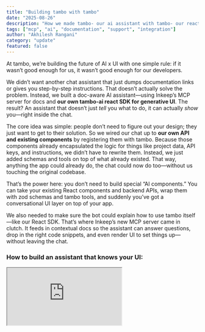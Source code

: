 ```yaml
---
title: "Building tambo with tambo"
date: "2025-08-26"
description: "How we made tambo- our ai assistant with tambo- our react package."
tags: ["mcp", "ai", "documentation", "support", "integration"]
author: "Akhilesh Rangani"
category: "update"
featured: false
---
```


<BlogPost title="Building tambo with tambo" author="Akhilesh Rangani" date="2025-09-04">

At tambo, we’re building the future of AI x UI with one simple rule: if it wasn’t good enough for us, it wasn’t good enough for our developers.

We didn’t want another chat assistant that just dumps documentation links or gives you step-by-step instructions. That doesn’t actually solve the problem. Instead, we built a doc-aware AI assistant—using Inkeep’s MCP server for docs and **our own tambo-ai react SDK for generative UI**. The result? An assistant that doesn’t just _tell_ you what to do, it can actually _show_ you—right inside the chat.

The core idea was simple: people don’t need to figure out your design; they just want to get to their solution. So we wired our chat up to **our own API and existing components** by registering them with tambo. Because those components already encapsulated the logic for things like project data, API keys, and instructions, we didn’t have to rewrite them. Instead, we just added schemas and tools on top of what already existed. That way, anything the app could already do, the chat could now do too—without us touching the original codebase.

That’s the power here: you don’t need to build special “AI components.” You can take your existing React components and backend APIs, wrap them with zod schemas and tambo tools, and suddenly you’ve got a conversational UI layer on top of your app.

We also needed to make sure the bot could explain how to use tambo itself—like our React SDK. That’s where Inkeep’s new MCP server came in clutch. It feeds in contextual docs so the assistant can answer questions, drop in the right code snippets, and even render UI to set things up—without leaving the chat.

### How to build an assistant that knows your UI:

<div className="not-prose my-8">
  <div className="relative w-full" style={{ paddingBottom: "56.25%" }}>
    <iframe
      className="absolute top-0 left-0 w-full h-full rounded-lg border border-gray-200 shadow-lg"
      src="https://drive.google.com/file/d/162ifd1s-bB-ByCOz2Rdqlvds2SHCbvuy/preview"
      allow="autoplay"
      allowFullScreen
    />
  </div>
</div>

It’s actually not that complex—just a few steps:

1. **Create zod schemas** for your dashboard components.  
   Example: the [APIKeyList component](https://github.com/tambo-ai/tambo-cloud/blob/main/apps/web/components/dashboard-components/project-details/api-key-list.tsx#L26).

```typescript
export const APIKeyListProps = z.object({
  project: z
    .object({
      id: z.string(),
      name: z.string(),
    })
    .optional()
    .describe("The project to fetch API keys for."),
  isLoading: z
    .boolean()
    .optional()
    .describe("Whether the API keys are loading."),
  onEdited: z
    .function()
    .args()
    .returns(z.void())
    .optional()
    .describe(
      "Optional callback function triggered when API keys are successfully updated.",
    ),
});
```

2. **Register the component** you just defined the schema for.  
   Example: Registerting [APIKeyList component](https://github.com/tambo-ai/tambo-cloud/blob/main/apps/web/components/ui/tambo/chatwithtambo/config.ts#L62).

```typescript
export const tamboRegisteredComponents = [
  {
    name: "APIKeyList",
    description:
      "Manages project API keys with full CRUD operations - create, view, and delete API keys. Automatically generates a first key for new projects. Shows masked key values, last usage dates, and provides secure key generation with one-time display. Includes animated interactions and handles loading states. Use when users need to manage authentication keys for their project.",
    component: APIKeyList,
    propsSchema: APIKeyListProps,
  },
];
```

3. **Register your API tools.**  
   This is where your backend actually hooks in. In our case, we wired in the [`generateApiKey` endpoint](https://github.com/tambo-ai/tambo-cloud/blob/main/apps/web/components/ui/tambo/chatwithtambo/tools.ts#L162). You’d do the same with your own API.

```typescript
export const generateProjectApiKeySchema = z
  .function()
  .args(
    z.string().describe("The project ID"),
    z.string().describe("The name of the API key"),
  )
  .returns(
    z.object({
      apiKey: z.string(),
      id: z.string(),
      name: z.string(),
      partiallyHiddenKey: z.string().nullable(),
      lastUsedAt: z.date().nullable(),
      projectId: z.string(),
      hashedKey: z.string(),
      createdAt: z.date(),
      updatedAt: z.date(),
      createdByUserId: z.string(),
    }),
  );

export function useTamboManagementTools() {
  const { registerTool } = useTambo();
  const apiClient = useTRPCClient();

  useEffect(() => {
    registerTool({
      name: "generateProjectApiKey",
      description: "Generate a new API key for the current project",
      tool: async (projectId: string, name: string) => {
        return await apiClient.generateApiKey.mutate({ projectId, name });
      },
      toolSchema: generateProjectApiKeySchema,
    });
  }, [registerTool, apiClient]);
}
```

4. **Pass your components through TamboProvider.**  
   That’s it--you're done.  
   _(Note: `useTamboManagementTools` uses `registerTool` internally, so you don’t need to pass it into the provider manually.)_

```typescript
export default async function RootLayout({ children }: { children: React.ReactNode }) {
  return (
    <TamboProvider
      apiKey={env.NEXT_PUBLIC_TAMBO_API_KEY!}
      components={tamboRegisteredComponents}
    >
      {children}
    </TamboProvider>
  );
}
```

### How to register the MCP server

<div className="not-prose my-8">
  <div className="relative w-full" style={{ paddingBottom: "56.25%" }}>
    <iframe
      className="absolute top-0 left-0 w-full h-full rounded-lg border border-gray-200 shadow-lg"
      src="https://drive.google.com/file/d/1Cuz8efIh3_SWl00zOiNzYviBH5_xnLLS/preview"
      allow="autoplay"
      allowFullScreen
    />
  </div>
</div>

The process is super straightforward:

1. Head over to your **tambo dashboard**.
2. Open **Settings**.
3. Add a new MCP server with this URL: https://mcp.tambo.co/mcp

You can plug in your own MCP server to give the assistant context about your product. Our [MCP server](https://mcp.tambo.co/mcp) is also public if you’re building with tambo and want doc-aware context. That’s it—you’re set up.

### Try it

Click the little chat bubble in the corner of this site and start chatting with our assistant.  
Building your own? Head over to the [docs](https://docs.tambo.co) and start wiring in your components, APIs, and (optionally) an MCP server for docs.

### Wrapping up

With just a few lines of config, we turned our existing components and API into a conversational UI—no major rewrites, no special “AI-only” code. Add in the MCP server for docs, and now the assistant can both **do things** (through our API) and **explain things** (through docs) without leaving the chat.

That’s the whole idea behind tambo: give developers a way to plug their app straight into natural language without fighting their own design.

---

_Questions about tambo? Reach out to the team or join our [discord](https://tambo.co/discord). We’re always around to help._

</BlogPost>
